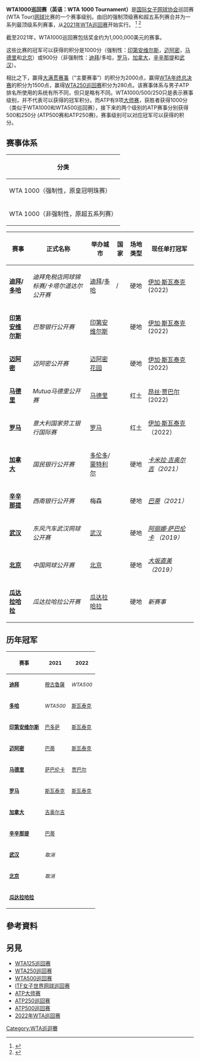 {{Refimprove|time=2021-03-15T22:06:40+00:00}}
'''WTA1000巡回赛（英语：WTA 1000 Tournament）'''是[[国际女子网球协会|国际女子网球协会]]巡回赛(WTA Tour)[[网球|网球]]比赛的一个赛事级别。由旧的强制顶级赛和超五系列赛合并为一系列最顶级系列赛事，从[[2021年WTA巡回赛|2021年WTA巡回赛]]开始实行。 <ref name="wta">{{Cite web|title=WTA unveils comprehensive rebrand|url=https://www.wtatennis.com/news/1922290/wta-unveils-comprehensive-rebrand|date=2 December 2020|work=WTA Tour|publisher=Women's Tennis Association (WTA)|access-date=2021-02-22|archive-date=2021-01-17|archive-url=https://web.archive.org/web/20210117131434/https://www.wtatennis.com/news/1922290/wta-unveils-comprehensive-rebrand}}</ref> <ref>{{Cite web|title=WTA will align tournament categories with ATP from 2021 season|url=https://www.skysports.com/tennis/news/12110/12148935/wta-will-align-tournament-categories-with-atp-from-2021-season|date=2 December 2020|work=Sky Sports|access-date=2021-02-22|archive-date=2021-01-08|archive-url=https://web.archive.org/web/20210108160642/https://www.skysports.com/tennis/news/12110/12148935/wta-will-align-tournament-categories-with-atp-from-2021-season}}</ref>

截至2021年，WTA1000巡回赛包括奖金约为1,000,000美元的赛事。

这些比赛的冠军可以获得的积分是1000分（强制性：[[印第安維爾斯大師賽|印第安维尔斯]]，[[邁阿密大師賽|迈阿密]]，[[馬德里大師賽|马德里]]和[[中国网球公开赛|北京]]）或900分（非强制性：[[迪拜网球锦标赛|迪拜]]/多哈，[[羅馬大師賽|罗马]]，[[加拿大大師賽|加拿大]]，[[辛辛那提大師賽|辛辛那提]]和[[武漢網球公開賽|武汉]]）。

相比之下，赢得[[大滿貫_(網球)|大满贯赛事]]（“主要赛事”）的积分为2000点，赢得[[WTA年终总决赛|WTA年终总决赛]]的积分为1500点，赢得[[WTA250巡回赛|WTA250巡回赛]]积分为280点。该赛事体系与男子ATP排名所使用的系统有所不同，但只是略有不同。WTA1000/500/250只是表示赛事级别，并不代表可以获得的冠军积分。而ATP有9项[[ATP世界巡迴賽1000大師賽|大师赛]]，获胜者获得1000分（类似于WTA1000和WTA500巡回赛），接下来的两个级别的ATP赛事分别获得500和250分 (ATP500赛和ATP250赛)，赛事级别可以对应冠军可以获得的积分。

== 赛事体系 ==
{| class="wikitable"
!分类
|-
| bgcolor="#d8cef6" |WTA 1000（强制性，原皇冠明珠赛）
|-
| bgcolor="#E9E9E9" | WTA 1000（非强制性，原超五系列赛）
|}
{| class="wikitable sortable"
!赛事
!正式名称
!举办城市
!国家
!场地类型
!现任单打冠军
|- bgcolor="#E9E9E9"
|'''[[迪拜网球锦标赛|迪拜]]/[[WTA卡塔尔公开赛|多哈]]'''
|''迪拜免税店网球锦标赛/卡塔尔道达尔公开赛''
|[[杜拜|迪拜]]/[[多哈|多哈]]
|{{UAE}}/{{QAT}}
|硬地
|{{Flagicon|POL}} [[伊加·斯瓦泰克|伊加·斯瓦泰克]] (2022)
|- bgcolor="#d8cef6"
|'''[[印第安纳威尔斯公开赛|印第安维尔斯]]'''
|''巴黎银行公开赛''
|[[印第安維爾斯_(加利福尼亞州)|印第安维尔斯]]
|{{USA}}
|硬地
|{{Flagicon|POL}} [[伊加·斯瓦泰克|伊加·斯瓦泰克]] (2022)
|- bgcolor="#d8cef6"
|'''[[迈阿密公开赛|迈阿密]]'''
|''迈阿密公开赛''
|[[迈阿密加登斯|迈阿密花园]]
|{{USA}}
|硬地
|{{Flagicon|POL}} [[伊加·斯瓦泰克|伊加·斯瓦泰克]] (2022)
|- bgcolor="#d8cef6"
|'''[[馬德里公开赛|马德里]]'''
|''Mutua马德里公开赛''
|[[马德里|马德里]]
|{{ESP}}
|红土
|{{Flagicon|TUN}} [[昂絲·加博|昂丝·贾巴尔]] (2022)
|- bgcolor="#E9E9E9"
|'''[[意大利公开赛|罗马]]'''
|''意大利国家劳工银行国际赛''
|[[罗马|罗马]]
|{{ITA}}
|红土
|{{Flagicon|POL}} [[伊加·斯瓦泰克|伊加·斯瓦泰克]]（2022）
|- bgcolor="#E9E9E9"
|'''[[加拿大公开赛|加拿大]]'''
|''国民银行公开赛''
|[[多伦多|多伦多]]/[[蒙特利尔|蒙特利尔]]
|{{CAN}}
|硬地
|''{{Flagicon|ITA}} [[卡米拉·吉奥尔吉|卡米拉·吉奥尔吉]]（2021）''
|- bgcolor="#E9E9E9"
|'''[[辛辛那提大師賽|辛辛那提]]'''
|''西南银行公开赛''
|梅森
|{{USA}}
|硬地
|''{{Flagicon|AUS}} [[阿什莉·巴蒂|巴蒂]]（2021）''
|- bgcolor="#E9E9E9"
|'''[[武漢網球公開賽|武汉]]'''
|''东风汽车武汉网球公开赛''
|[[武汉市|武汉]]
|{{CHN}}
|硬地
|''{{Flagicon|BLR}} [[阿丽娜·萨巴伦卡|阿丽娜·萨巴伦卡]] （2019）''
|- bgcolor="#d8cef6"
|'''[[中国网球公开赛|北京]]'''
|''中国网球公开赛''
|[[北京市|北京]]
|{{CHN}}
|硬地
|''{{Flagicon|JPN}} [[大坂直美|大坂直美]]（2019）''
|- bgcolor="#E9E9E9"
|'''[[瓜达拉哈拉公开赛|瓜达拉哈拉]]'''
|''瓜达拉哈拉公开赛''
|[[瓜达拉哈拉_(墨西哥)|瓜达拉哈拉]]
|{{MEX}}
|硬地
|''新赛事''
|}

== 历年冠军 ==
{| class="wikitable sortable"
!<small>赛事</small>
!<small>2021</small>
!<small>2022</small>
|- bgcolor="#E9E9E9"
|'''[[迪拜网球锦标赛|<small>迪拜</small>]]'''
|<small>{{Flagicon|ESP}} [[加比涅·穆古魯薩|穆古魯薩]]</small>
|''<small>WTA500</small>''
|- bgcolor="#E9E9E9"
|'''[[WTA卡塔尔公开赛|<small>多哈</small>]]'''
|''<small>WTA500</small>''
|<small>{{Flagicon|POL}} [[伊加·斯瓦泰克|斯瓦泰克]]</small>
|- bgcolor="#d8cef6"
|'''[[印第安纳威尔斯公开赛|<small>印第安维尔斯</small>]]'''
|<small>{{Flagicon|ESP}} [[宝拉·巴多萨|巴多萨]]</small>
|<small>{{Flagicon|POL}} [[伊加·斯瓦泰克|斯瓦泰克]]</small>
|- bgcolor="#d8cef6"
|'''[[迈阿密公开赛|<small>迈阿密</small>]]'''
|<small>{{Flagicon|AUS}} [[阿什莉·巴蒂|巴蒂]]</small>
|<small>{{Flagicon|POL}} [[伊加·斯瓦泰克|斯瓦泰克]]</small>
|- bgcolor="#d8cef6"
|'''[[马德里公开赛|<small>马德里</small>]]'''
|<small>{{Flagicon|BLR}} [[阿丽娜·萨巴伦卡|萨巴伦卡]]</small>
|<small>{{Flagicon|TUN}} [[昂絲·加博|贾巴尔]]</small>
|- bgcolor="#E9E9E9"
|'''[[意大利公开赛|<small>罗马</small>]]'''
|<small>{{Flagicon|POL}} [[伊加·斯瓦泰克|斯瓦泰克]]</small>
|<small>{{Flagicon|POL}} [[伊加·斯瓦泰克|斯瓦泰克]]</small>
|- bgcolor="#E9E9E9"
|'''[[加拿大公开赛_(网球)|<small>加拿大</small>]]'''
|<small>{{Flagicon|ITA}} [[卡米拉·吉奥尔吉|吉奥尔吉]]</small>
|
|- bgcolor="#E9E9E9"
|'''[[辛辛那提公开赛|<small>辛辛那提</small>]]'''
|<small>{{Flagicon|AUS}} [[阿什莉·巴蒂|巴蒂]]</small>
|
|- bgcolor="#E9E9E9"
|'''[[武汉网球公开赛|<small>武汉</small>]]'''
|''<small>取消</small>''
|
|- bgcolor="#d8cef6"
|'''[[中国网球公开赛|<small>北京</small>]]'''
|''<small>取消</small>''
|
|- bgcolor="#E9E9E9"
|'''[[瓜达拉哈啦公开赛|<small>瓜达拉哈拉</small>]]'''
|{{n/a|未创办}}
|
|}

==參考資料==
{{reflist}}

==另見==

* [[WTA125巡回赛|WTA125巡回赛]]
* [[WTA250巡回赛|WTA250巡回赛]]
* [[WTA500巡回赛|WTA500巡回赛]]
* [[ITF女子巡迴賽|ITF女子世界网球巡回赛]]
* [[ATP世界巡迴賽1000大師賽|ATP大师赛]]
* [[ATP250巡回赛|ATP250巡回赛]]
* [[ATP500巡回赛|ATP500巡回赛]]
* [[2022年WTA巡回赛|2022年WTA巡回赛]]

[[Category:WTA巡迴賽|Category:WTA巡迴賽]]
{{WTA1000巡回赛}}